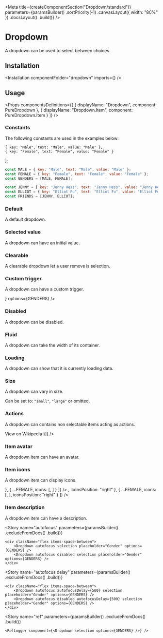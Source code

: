 
<Meta
    title={createComponentSection("Dropdown/standard")}
    parameters={paramsBuilder()
        .sortPriority(-1)
        .canvasLayout({ width: "80%" })
        .docsLayout(<ReactComponentsLayout semanticPath="/modules/dropdown" />)
        .build()}
/>

# Dropdown

A dropdown can be used to select between choices.

## Installation

<Installation componentFolder="dropdown" imports={<Imports />} />

## Usage

<HocWarning componentName="Dropdown" semanticPath="/modules/dropdown" />

<Props
    componentsDefinitions={[
        { displayName: "Dropdown", component: PureDropdown },
        { displayName: "Dropdown.Item", component: PureDropdown.Item }
    ]}
/>

### Constants

The following constants are used in the examples below:

    { key: "Male", text: "Male", value: "Male" },
    { key: "Female", text: "Female", value: "Female" }
];


```javascript dark
const MALE = { key: "Male", text: "Male", value: "Male" };
const FEMALE = { key: "Female", text: "Female", value: "Female" };
const GENDERS = [MALE, FEMALE];

const JENNY = { key: "Jenny Hess", text: "Jenny Hess", value: "Jenny Hess" };
const ELLIOT = { key: "Elliot Fu", text: "Elliot Fu", value: "Elliot Fu" };
const FRIENDS = [JENNY, ELLIOT];
```

### Default

A default dropdown.

<Preview>
    <Story name="default">
        <Dropdown
            selection
            options={GENDERS}
        />
    </Story>
</Preview>

### Selected value

A dropdown can have an initial value.

<Preview>
    <Story name="selected value">
        <Dropdown
            placeholder="Gender"
            selection
            defaultValue="Female"
            options={GENDERS}
        />
    </Story>
</Preview>

### Clearable

A clearable dropdown let a user remove is selection.

<Preview>
    <Story name="clearable">
        <Dropdown
            placeholder="Gender"
            selection
            clearable
            options={GENDERS}
        />
    </Story>
</Preview>

### Custom trigger

A dropdown can have a custom trigger.

<Preview>
    <Story name="custom trigger">
        <Dropdown
            trigger={<AddIcon />}
            options={GENDERS}
        />
    </Story>
</Preview>

### Disabled

A dropdown can be disabled.

<Preview>
    <Story name="disabled">
        <Dropdown
            placeholder="Gender"
            disabled
            selection
            options={GENDERS}
        />
    </Story>
</Preview>

### Fluid

A dropdown can take the width of its container.

<Preview>
    <Story name="fluid">
        <Dropdown
            placeholder="Gender"
            selection
            fluid
            options={GENDERS}
        />
    </Story>
</Preview>

### Loading

A dropdown can show that it is currently loading data.

<Preview>
    <Story name="loading">
        <Dropdown
            placeholder="Friends"
            loading
            selection
            options={FRIENDS}
        />
    </Story>
</Preview>

### Size

A dropdown can vary in size.

Can be set to: `"small"`, `"large"` or omitted.

<Preview>
    <Story name="size">
        <div className="flex items-end items-space-between">
            <Dropdown
                placeholder="Gender"
                selection
                fluid
                size="small"
                options={GENDERS}
            />
            <Dropdown
                placeholder="Gender"
                selection
                fluid
                options={GENDERS}
            />
            <Dropdown
                placeholder="Gender"
                selection
                fluid
                size="large"
                options={GENDERS}
            />
        </div>
    </Story>
</Preview>

### Actions

A dropdown can contains non selectable items acting as actions.

<Preview>
    <Story name="actions">
        <Dropdown
            placeholder="Gender"
            selection
            options={GENDERS}
            actions={[{ content: <a href="https://en.wikipedia.org/wiki/Gender" target="_blank" rel="noopener noreferrer">View on Wikipedia</a> }]}
        />
    </Story>
</Preview>

### Item avatar

A dropdown item can have an avatar.

<Preview>
    <Story name="item avatar">
        <Dropdown
            placeholder="Friends"
            selection
            options={[
                { ...JENNY, avatar: { src: "https://randomuser.me/api/portraits/women/12.jpg", alt: "Jenny" } },
                { ...ELLIOT, avatar: { src: "https://randomuser.me/api/portraits/men/12.jpg", alt: "Elliot" } }
            ]}
        />
    </Story>
</Preview>

### Item icons

A dropdown item can display icons.

<Preview>
    <Story name="item icons">
        <div className="flex items-space-between">
            <Dropdown
                placeholder="Gender"
                selection
                options={[
                    { ...MALE, icons: <WarningIcon /> },
                    { ...FEMALE, icons: [<WarningIcon />, <InfoIcon />] }
                ]}
            />
            <Dropdown
                placeholder="Gender"
                selection
                options={[
                    { ...MALE, icons: <WarningIcon />, iconsPosition: "right" },
                    { ...FEMALE, icons: [<WarningIcon />, <InfoIcon />], iconsPosition: "right" }
                ]}
            />
        </div>
    </Story>
</Preview>

### Item description

A dropdown item can have a description.

<Preview>
    <Story name="item description">
        <Dropdown
            placeholder="Gender"
            selection
            options={[
                MALE,
                { ...FEMALE, description: "Origin from the Latin word femella" }
            ]}
        />
    </Story>
</Preview>

<Story
    name="autofocus"
    parameters={paramsBuilder()
        .excludeFromDocs()
        .build()}
>
    <div className="flex items-space-between">
        <Dropdown autofocus selection placeholder="Gender" options={GENDERS} />
        <Dropdown autofocus disabled selection placeholder="Gender" options={GENDERS} />
    </div>
</Story>

<Story
    name="autofocus delay"
    parameters={paramsBuilder()
        .excludeFromDocs()
        .build()}
>
    <div className="flex items-space-between">
        <Dropdown autofocus autofocusDelay={500} selection placeholder="Gender" options={GENDERS} />
        <Dropdown autofocus disabled autofocusDelay={500} selection placeholder="Gender" options={GENDERS} />
    </div>
</Story>

<Story
    name="ref"
    parameters={paramsBuilder()
        .excludeFromDocs()
        .build()}
>
    <RefLogger component={<Dropdown selection options={GENDERS} />} />
</Story>
